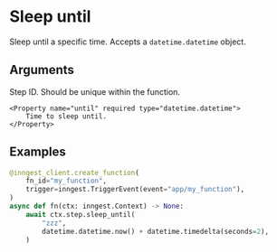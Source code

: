 
# Sleep until

Sleep until a specific time. Accepts a `datetime.datetime` object.

## Arguments

<Properties>
    <Property name="step_id" required type="str">
        Step ID. Should be unique within the function.
    </Property>

    <Property name="until" required type="datetime.datetime">
        Time to sleep until.
    </Property>
</Properties>

## Examples

```py
@inngest_client.create_function(
    fn_id="my_function",
    trigger=inngest.TriggerEvent(event="app/my_function"),
)
async def fn(ctx: inngest.Context) -> None:
    await ctx.step.sleep_until(
        "zzz",
        datetime.datetime.now() + datetime.timedelta(seconds=2),
    )
```
